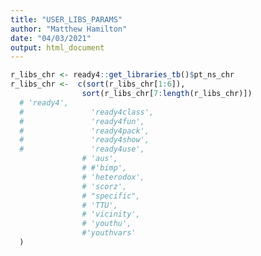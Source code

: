 ```yaml
---
title: "USER_LIBS_PARAMS"
author: "Matthew Hamilton"
date: "04/03/2021"
output: html_document
---
```

```r
r_libs_chr <- ready4::get_libraries_tb()$pt_ns_chr
r_libs_chr <-  c(sort(r_libs_chr[1:6]),
                sort(r_libs_chr[7:length(r_libs_chr)])
  # 'ready4',
  #               'ready4class',
  #               'ready4fun',
  #               'ready4pack',
  #               'ready4show',
  #               'ready4use',
                # 'aus',
                # #'bimp',
                # 'heterodox',
                # 'scorz',
                # "specific",
                # 'TTU',
                # 'vicinity',
                # 'youthu',
                #'youthvars'
  )
```

